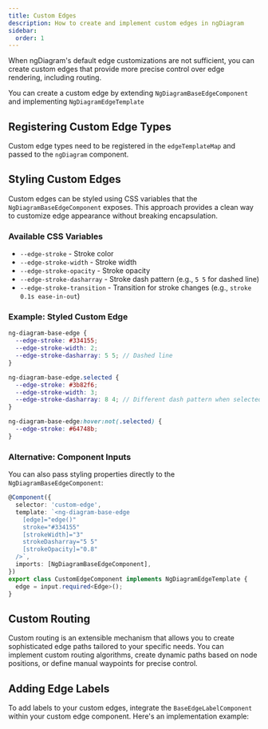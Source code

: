 ```yaml
---
title: Custom Edges
description: How to create and implement custom edges in ngDiagram
sidebar:
  order: 1
---
```



When ngDiagram's default edge customizations are not sufficient, you can create custom edges that provide more precise control over edge rendering, including routing.

You can create a custom edge by extending `NgDiagramBaseEdgeComponent` and implementing `NgDiagramEdgeTemplate`

<CodeSnippet relativePath="edges/custom-edges/custom-edge.component.ts" />

## Registering Custom Edge Types

Custom edge types need to be registered in the `edgeTemplateMap` and passed to the `ngDiagram` component.

<CodeSnippet relativePath="edges/custom-edges/diagram.component.ts" />

## Styling Custom Edges

Custom edges can be styled using CSS variables that the `NgDiagramBaseEdgeComponent` exposes. This approach provides a clean way to customize edge appearance without breaking encapsulation.

### Available CSS Variables

- `--edge-stroke` - Stroke color
- `--edge-stroke-width` - Stroke width
- `--edge-stroke-opacity` - Stroke opacity
- `--edge-stroke-dasharray` - Stroke dash pattern (e.g., `5 5` for dashed line)
- `--edge-stroke-transition` - Transition for stroke changes (e.g., `stroke 0.1s ease-in-out`)

### Example: Styled Custom Edge

```scss
ng-diagram-base-edge {
  --edge-stroke: #334155;
  --edge-stroke-width: 2;
  --edge-stroke-dasharray: 5 5; // Dashed line
}

ng-diagram-base-edge.selected {
  --edge-stroke: #3b82f6;
  --edge-stroke-width: 3;
  --edge-stroke-dasharray: 8 4; // Different dash pattern when selected
}

ng-diagram-base-edge:hover:not(.selected) {
  --edge-stroke: #64748b;
}
```

### Alternative: Component Inputs

You can also pass styling properties directly to the `NgDiagramBaseEdgeComponent`:

```typescript
@Component({
  selector: 'custom-edge',
  template: `<ng-diagram-base-edge
    [edge]="edge()"
    stroke="#334155"
    [strokeWidth]="3"
    strokeDasharray="5 5"
    [strokeOpacity]="0.8"
  />`,
  imports: [NgDiagramBaseEdgeComponent],
})
export class CustomEdgeComponent implements NgDiagramEdgeTemplate {
  edge = input.required<Edge>();
}
```

## Custom Routing

Custom routing is an extensible mechanism that allows you to create sophisticated edge paths tailored to your specific needs. You can implement custom routing algorithms, create dynamic paths based on node positions, or define manual waypoints for precise control.

<LinkCard
  title="Routing"
  href="/docs/internals/edges/routing"
  description="Learn about routing algorithms and how to customize them in ngDiagram"
/>

## Adding Edge Labels

To add labels to your custom edges, integrate the `BaseEdgeLabelComponent` within your custom edge component. Here's an implementation example:


<LabeledEdge />

<CodeSnippet relativePath="edges/custom-edges/labeled-edge/labeled-edge.component.ts" />

<LinkCard
  title="Edge Labels"
  href="/docs/internals/edges/labels"
  description="Learn more about adding and customizing labels on edges in ngDiagram"
/>
